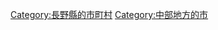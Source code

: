 {{Commonscat|Suzaka, Nagano}}
{{Catmore}}

{{DEFAULTSORT:Suzaka-shi}}
[[Category:長野縣的市町村|Category:長野縣的市町村]]
[[Category:中部地方的市|Category:中部地方的市]]